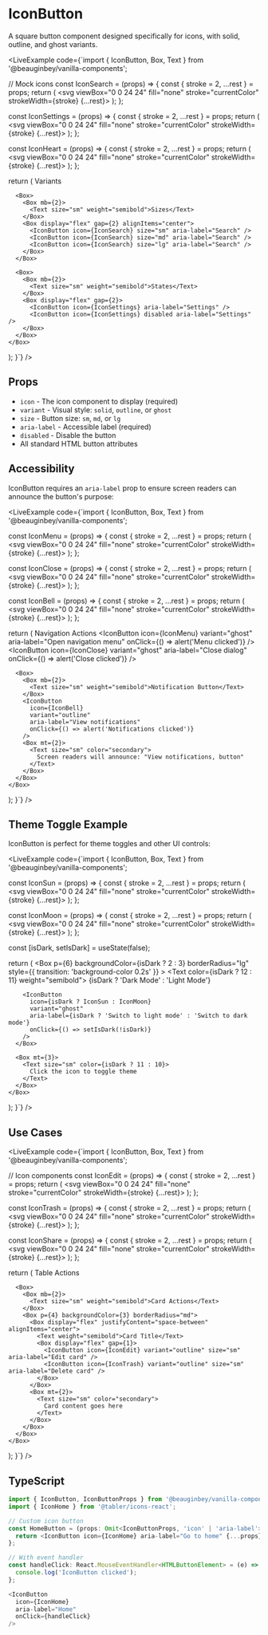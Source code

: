 
# IconButton

A square button component designed specifically for icons, with solid, outline, and ghost variants.

<LiveExample
  code={`import { IconButton, Box, Text } from '@beauginbey/vanilla-components';

// Mock icons
const IconSearch = (props) => {
  const { stroke = 2, ...rest } = props;
  return (
    <svg viewBox="0 0 24 24" fill="none" stroke="currentColor" strokeWidth={stroke} {...rest}>
      <circle cx="11" cy="11" r="8" />
      <path d="m21 21-4.35-4.35" />
    </svg>
  );
};

const IconSettings = (props) => {
  const { stroke = 2, ...rest } = props;
  return (
    <svg viewBox="0 0 24 24" fill="none" stroke="currentColor" strokeWidth={stroke} {...rest}>
      <circle cx="12" cy="12" r="3" />
      <path d="M12 1v6m0 6v6m11-7h-6m-6 0H1m20.22-6.22l-4.24 4.24m-9.96 0L2.78 7.78m17.44 12.44l-4.24-4.24m-9.96 0L2.78 16.22" />
    </svg>
  );
};

const IconHeart = (props) => {
  const { stroke = 2, ...rest } = props;
  return (
    <svg viewBox="0 0 24 24" fill="none" stroke="currentColor" strokeWidth={stroke} {...rest}>
      <path d="M20.84 4.61a5.5 5.5 0 0 0-7.78 0L12 5.67l-1.06-1.06a5.5 5.5 0 0 0-7.78 7.78l1.06 1.06L12 21.23l7.78-7.78 1.06-1.06a5.5 5.5 0 0 0 0-7.78z" />
    </svg>
  );
};

  return (
    <Box display="flex" gap={4} flexDirection="column">
      <Box>
        <Box mb={2}>
          <Text size="sm" weight="semibold">Variants</Text>
        </Box>
        <Box display="flex" gap={2}>
          <IconButton icon={IconSearch} variant="solid" aria-label="Search" />
          <IconButton icon={IconSettings} variant="outline" aria-label="Settings" />
          <IconButton icon={IconHeart} variant="ghost" aria-label="Favorite" />
        </Box>
      </Box>
      
      <Box>
        <Box mb={2}>
          <Text size="sm" weight="semibold">Sizes</Text>
        </Box>
        <Box display="flex" gap={2} alignItems="center">
          <IconButton icon={IconSearch} size="sm" aria-label="Search" />
          <IconButton icon={IconSearch} size="md" aria-label="Search" />
          <IconButton icon={IconSearch} size="lg" aria-label="Search" />
        </Box>
      </Box>
      
      <Box>
        <Box mb={2}>
          <Text size="sm" weight="semibold">States</Text>
        </Box>
        <Box display="flex" gap={2}>
          <IconButton icon={IconSettings} aria-label="Settings" />
          <IconButton icon={IconSettings} disabled aria-label="Settings" />
        </Box>
      </Box>
    </Box>
  );
}`}
/>

## Props

- `icon` - The icon component to display (required)
- `variant` - Visual style: `solid`, `outline`, or `ghost`
- `size` - Button size: `sm`, `md`, or `lg`
- `aria-label` - Accessible label (required)
- `disabled` - Disable the button
- All standard HTML button attributes

## Accessibility

IconButton requires an `aria-label` prop to ensure screen readers can announce the button's purpose:

<LiveExample
  code={`import { IconButton, Box, Text } from '@beauginbey/vanilla-components';

const IconMenu = (props) => {
  const { stroke = 2, ...rest } = props;
  return (
    <svg viewBox="0 0 24 24" fill="none" stroke="currentColor" strokeWidth={stroke} {...rest}>
      <line x1="3" y1="12" x2="21" y2="12" />
      <line x1="3" y1="6" x2="21" y2="6" />
      <line x1="3" y1="18" x2="21" y2="18" />
    </svg>
  );
};

const IconClose = (props) => {
  const { stroke = 2, ...rest } = props;
  return (
    <svg viewBox="0 0 24 24" fill="none" stroke="currentColor" strokeWidth={stroke} {...rest}>
      <line x1="18" y1="6" x2="6" y2="18" />
      <line x1="6" y1="6" x2="18" y2="18" />
    </svg>
  );
};

const IconBell = (props) => {
  const { stroke = 2, ...rest } = props;
  return (
    <svg viewBox="0 0 24 24" fill="none" stroke="currentColor" strokeWidth={stroke} {...rest}>
      <path d="M18 8A6 6 0 0 0 6 8c0 7-3 9-3 9h18s-3-2-3-9" />
      <path d="M13.73 21a2 2 0 0 1-3.46 0" />
    </svg>
  );
};

  return (
    <Box display="flex" flexDirection="column" gap={4}>
      <Box>
        <Box mb={2}>
          <Text size="sm" weight="semibold">Navigation Actions</Text>
        </Box>
        <Box display="flex" gap={2}>
          <IconButton 
            icon={IconMenu} 
            variant="ghost" 
            aria-label="Open navigation menu"
            onClick={() => alert('Menu clicked')}
          />
          <IconButton 
            icon={IconClose} 
            variant="ghost" 
            aria-label="Close dialog"
            onClick={() => alert('Close clicked')}
          />
        </Box>
      </Box>
      
      <Box>
        <Box mb={2}>
          <Text size="sm" weight="semibold">Notification Button</Text>
        </Box>
        <IconButton 
          icon={IconBell} 
          variant="outline" 
          aria-label="View notifications"
          onClick={() => alert('Notifications clicked')}
        />
        <Box mt={2}>
          <Text size="sm" color="secondary">
            Screen readers will announce: "View notifications, button"
          </Text>
        </Box>
      </Box>
    </Box>
  );
}`}
/>

## Theme Toggle Example

IconButton is perfect for theme toggles and other UI controls:

<LiveExample
  code={`import { IconButton, Box, Text } from '@beauginbey/vanilla-components';

const IconSun = (props) => {
  const { stroke = 2, ...rest } = props;
  return (
    <svg viewBox="0 0 24 24" fill="none" stroke="currentColor" strokeWidth={stroke} {...rest}>
      <circle cx="12" cy="12" r="5" />
      <line x1="12" y1="1" x2="12" y2="3" />
      <line x1="12" y1="21" x2="12" y2="23" />
      <line x1="4.22" y1="4.22" x2="5.64" y2="5.64" />
      <line x1="18.36" y1="18.36" x2="19.78" y2="19.78" />
      <line x1="1" y1="12" x2="3" y2="12" />
      <line x1="21" y1="12" x2="23" y2="12" />
      <line x1="4.22" y1="19.78" x2="5.64" y2="18.36" />
      <line x1="18.36" y1="5.64" x2="19.78" y2="4.22" />
    </svg>
  );
};

const IconMoon = (props) => {
  const { stroke = 2, ...rest } = props;
  return (
    <svg viewBox="0 0 24 24" fill="none" stroke="currentColor" strokeWidth={stroke} {...rest}>
      <path d="M21 12.79A9 9 0 1 1 11.21 3 7 7 0 0 0 21 12.79z" />
    </svg>
  );
};

  const [isDark, setIsDark] = useState(false);
  
  return (
    <Box 
      p={6} 
      backgroundColor={isDark ? 2 : 3} 
      borderRadius="lg"
      style={{ transition: 'background-color 0.2s' }}
    >
      <Box display="flex" justifyContent="space-between" alignItems="center">
        <Text color={isDark ? 12 : 11} weight="semibold">
          {isDark ? 'Dark Mode' : 'Light Mode'}
        </Text>
        
        <IconButton
          icon={isDark ? IconSun : IconMoon}
          variant="ghost"
          aria-label={isDark ? 'Switch to light mode' : 'Switch to dark mode'}
          onClick={() => setIsDark(!isDark)}
        />
      </Box>
      
      <Box mt={3}>
        <Text size="sm" color={isDark ? 11 : 10}>
          Click the icon to toggle theme
        </Text>
      </Box>
    </Box>
  );
}`}
/>

## Use Cases

<LiveExample
  code={`import { IconButton, Box, Text } from '@beauginbey/vanilla-components';

// Icon components
const IconEdit = (props) => {
  const { stroke = 2, ...rest } = props;
  return (
    <svg viewBox="0 0 24 24" fill="none" stroke="currentColor" strokeWidth={stroke} {...rest}>
      <path d="M11 4H4a2 2 0 0 0-2 2v14a2 2 0 0 0 2 2h14a2 2 0 0 0 2-2v-7" />
      <path d="M18.5 2.5a2.121 2.121 0 0 1 3 3L12 15l-4 1 1-4 9.5-9.5z" />
    </svg>
  );
};

const IconTrash = (props) => {
  const { stroke = 2, ...rest } = props;
  return (
    <svg viewBox="0 0 24 24" fill="none" stroke="currentColor" strokeWidth={stroke} {...rest}>
      <polyline points="3 6 5 6 21 6" />
      <path d="M19 6v14a2 2 0 0 1-2 2H7a2 2 0 0 1-2-2V6m3 0V4a2 2 0 0 1 2-2h4a2 2 0 0 1 2 2v2" />
    </svg>
  );
};

const IconShare = (props) => {
  const { stroke = 2, ...rest } = props;
  return (
    <svg viewBox="0 0 24 24" fill="none" stroke="currentColor" strokeWidth={stroke} {...rest}>
      <circle cx="18" cy="5" r="3" />
      <circle cx="6" cy="12" r="3" />
      <circle cx="18" cy="19" r="3" />
      <line x1="8.59" y1="13.51" x2="15.42" y2="17.49" />
      <line x1="15.41" y1="6.51" x2="8.59" y2="10.49" />
    </svg>
  );
};

  return (
    <Box display="flex" flexDirection="column" gap={4}>
      <Box>
        <Box mb={2}>
          <Text size="sm" weight="semibold">Table Actions</Text>
        </Box>
        <Box display="flex" gap={1}>
          <IconButton icon={IconEdit} variant="ghost" size="sm" aria-label="Edit item" />
          <IconButton icon={IconTrash} variant="ghost" size="sm" aria-label="Delete item" />
          <IconButton icon={IconShare} variant="ghost" size="sm" aria-label="Share item" />
        </Box>
      </Box>
      
      <Box>
        <Box mb={2}>
          <Text size="sm" weight="semibold">Card Actions</Text>
        </Box>
        <Box p={4} backgroundColor={3} borderRadius="md">
          <Box display="flex" justifyContent="space-between" alignItems="center">
            <Text weight="semibold">Card Title</Text>
            <Box display="flex" gap={1}>
              <IconButton icon={IconEdit} variant="outline" size="sm" aria-label="Edit card" />
              <IconButton icon={IconTrash} variant="outline" size="sm" aria-label="Delete card" />
            </Box>
          </Box>
          <Box mt={2}>
            <Text size="sm" color="secondary">
              Card content goes here
            </Text>
          </Box>
        </Box>
      </Box>
    </Box>
  );
}`}
/>

## TypeScript

```typescript
import { IconButton, IconButtonProps } from '@beauginbey/vanilla-components';
import { IconHome } from '@tabler/icons-react';

// Custom icon button
const HomeButton = (props: Omit<IconButtonProps, 'icon' | 'aria-label'>) => {
  return <IconButton icon={IconHome} aria-label="Go to home" {...props} />;
};

// With event handler
const handleClick: React.MouseEventHandler<HTMLButtonElement> = (e) => {
  console.log('IconButton clicked');
};

<IconButton 
  icon={IconHome} 
  aria-label="Home"
  onClick={handleClick}
/>
```